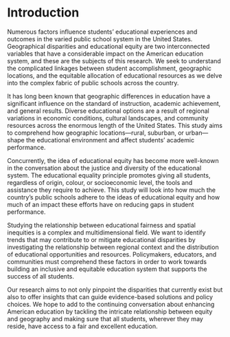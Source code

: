 # Introduction

Numerous factors influence students' educational experiences and outcomes in the varied public school system in the United States. Geographical disparities and educational equity are two interconnected variables that have a considerable impact on the American education system, and these are the subjects of this research. We seek to understand the complicated linkages between student accomplishment, geographic locations, and the equitable allocation of educational resources as we delve into the complex fabric of public schools across the country.

It has long been known that geographic differences in education have a significant influence on the standard of instruction, academic achievement, and general results. Diverse educational options are a result of regional variations in economic conditions, cultural landscapes, and community resources across the enormous length of the United States. This study aims to comprehend how geographic locations—rural, suburban, or urban—shape the educational environment and affect students' academic performance.

Concurrently, the idea of educational equity has become more well-known in the conversation about the justice and diversity of the educational system. The educational equality principle promotes giving all students, regardless of origin, colour, or socioeconomic level, the tools and assistance they require to achieve. This study will look into how much the country's public schools adhere to the ideas of educational equity and how much of an impact these efforts have on reducing gaps in student performance.

Studying the relationship between educational fairness and spatial inequities is a complex and multidimensional field. We want to identify trends that may contribute to or mitigate educational disparities by investigating the relationship between regional context and the distribution of educational opportunities and resources. Policymakers, educators, and communities must comprehend these factors in order to work towards building an inclusive and equitable education system that supports the success of all students.

Our research aims to not only pinpoint the disparities that currently exist but also to offer insights that can guide evidence-based solutions and policy choices. We hope to add to the continuing conversation about enhancing American education by tackling the intricate relationship between equity and geography and making sure that all students, wherever they may reside, have access to a fair and excellent education.
